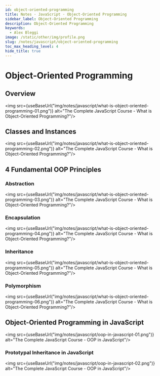 ```yaml
---
id: object-oriented-programming
title: Notes · JavaScript · Object-Oriented Programming
sidebar_label: Object-Oriented Programming
description: Object-Oriented Programming
keywords:
  - Alex Bleggi
image: /static/other/img/profile.png
slug: /notes/javascript/object-oriented-programming
toc_max_heading_level: 4
hide_title: true
---
```



# Object-Oriented Programming

## Overview

<img src={useBaseUrl("img/notes/javascript/what-is-object-oriented-programming-01.png")} alt="The Complete JavaScript Course - What is Object-Oriented Programming?"/>

## Classes and Instances

<img src={useBaseUrl("img/notes/javascript/what-is-object-oriented-programming-02.png")} alt="The Complete JavaScript Course - What is Object-Oriented Programming?"/>

## 4 Fundamental OOP Principles

### Abstraction

<img src={useBaseUrl("img/notes/javascript/what-is-object-oriented-programming-03.png")} alt="The Complete JavaScript Course - What is Object-Oriented Programming?"/>

### Encapsulation

<img src={useBaseUrl("img/notes/javascript/what-is-object-oriented-programming-04.png")} alt="The Complete JavaScript Course - What is Object-Oriented Programming?"/>

### Inheritance

<img src={useBaseUrl("img/notes/javascript/what-is-object-oriented-programming-05.png")} alt="The Complete JavaScript Course - What is Object-Oriented Programming?"/>

### Polymorphism

<img src={useBaseUrl("img/notes/javascript/what-is-object-oriented-programming-06.png")} alt="The Complete JavaScript Course - What is Object-Oriented Programming?"/>

## Object-Oriented Programming in JavaScript

<img src={useBaseUrl("img/notes/javascript/oop-in-javascript-01.png")} alt="The Complete JavaScript Course - OOP in JavaScript"/>

### Prototypal Inheritance in JavaScript

<img src={useBaseUrl("img/notes/javascript/oop-in-javascript-02.png")} alt="The Complete JavaScript Course - OOP in JavaScript"/>
